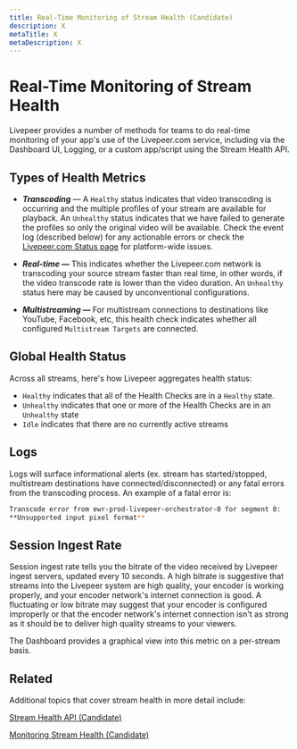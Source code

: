 ```yaml
---
title: Real-Time Monitoring of Stream Health (Candidate)
description: X
metaTitle: X
metaDescription: X
---
```


# Real-Time Monitoring of Stream Health

Livepeer provides a number of methods for teams to do real-time monitoring of
your app's use of the Livepeer.com service, including via the Dashboard UI,
Logging, or a custom app/script using the Stream Health API.

## Types of Health Metrics

- **_Transcoding_** — A `Healthy` status indicates that video transcoding is
  occurring and the multiple profiles of your stream are available for playback.
  An `Unhealthy` status indicates that we have failed to generate the profiles
  so only the original video will be available. Check the event log (described
  below) for any actionable errors or check the
  [Livepeer.com Status page](https://livepeer.statuspage.io/) for platform-wide
  issues.

- **_Real-time —_** This indicates whether the Livepeer.com network is
  transcoding your source stream faster than real time, in other words, if the
  video transcode rate is lower than the video duration. An `Unhealthy` status
  here may be caused by unconventional configurations.

- **_Multistreaming —_** For multistream connections to destinations like
  YouTube, Facebook, etc, this health check indicates whether all configured
  `Multistream Targets` are connected.

## Global Health Status

Across all streams, here's how Livepeer aggregates health status:

- `Healthy` indicates that all of the Health Checks are in a `Healthy` state.
- `Unhealthy` indicates that one or more of the Health Checks are in an
  `Unhealthy` state
- `Idle` indicates that there are no currently active streams

## Logs

Logs will surface informational alerts (ex. stream has started/stopped,
multistream destinations have connected/disconnected) or any fatal errors from
the transcoding process. An example of a fatal error is:

```bash
Transcode error from ewr-prod-livepeer-orchestrator-0 for segment 0:
**Unsupported input pixel format**
```

## Session Ingest Rate

Session ingest rate tells you the bitrate of the video received by Livepeer
ingest servers, updated every 10 seconds. A high bitrate is suggestive that
streams into the Livepeer system are high quality, your encoder is working
properly, and your encoder network's internet connection is good. A fluctuating
or low bitrate may suggest that your encoder is configured improperly or that
the encoder network's internet connection isn't as strong as it should be to
deliver high quality streams to your viewers.

The Dashboard provides a graphical view into this metric on a per-stream basis.

## Related

Additional topics that cover stream health in more detail include:

[Stream Health API (Candidate)](./developing-a-production-app/stream-health-candidate)

[Monitoring Stream Health (Candidate)](./managing-livepeer-after-going-live/monitoring-stream-system-health)
